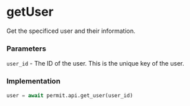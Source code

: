 # getUser

Get the specificed user and their information.

### Parameters

`user_id` - The ID of the user. This is the unique key of the user.<br/>

### Implementation

```python
user = await permit.api.get_user(user_id)
```
